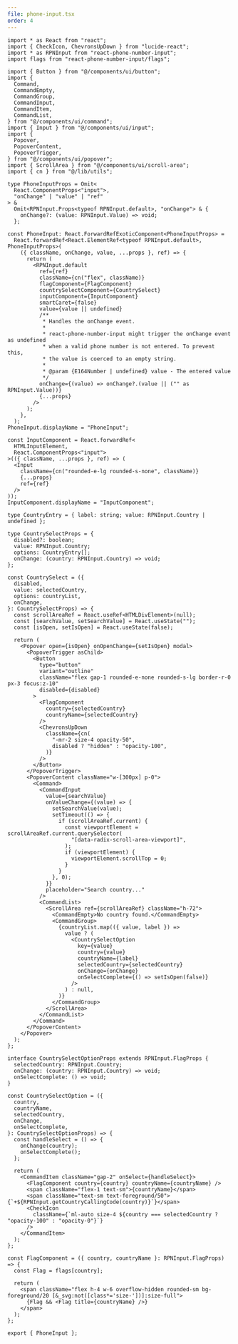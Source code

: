 ```yaml
---
file: phone-input.tsx
order: 4
---
```


```tsx
import * as React from "react";
import { CheckIcon, ChevronsUpDown } from "lucide-react";
import * as RPNInput from "react-phone-number-input";
import flags from "react-phone-number-input/flags";

import { Button } from "@/components/ui/button";
import {
  Command,
  CommandEmpty,
  CommandGroup,
  CommandInput,
  CommandItem,
  CommandList,
} from "@/components/ui/command";
import { Input } from "@/components/ui/input";
import {
  Popover,
  PopoverContent,
  PopoverTrigger,
} from "@/components/ui/popover";
import { ScrollArea } from "@/components/ui/scroll-area";
import { cn } from "@/lib/utils";

type PhoneInputProps = Omit<
  React.ComponentProps<"input">,
  "onChange" | "value" | "ref"
> &
  Omit<RPNInput.Props<typeof RPNInput.default>, "onChange"> & {
    onChange?: (value: RPNInput.Value) => void;
  };

const PhoneInput: React.ForwardRefExoticComponent<PhoneInputProps> =
  React.forwardRef<React.ElementRef<typeof RPNInput.default>, PhoneInputProps>(
    ({ className, onChange, value, ...props }, ref) => {
      return (
        <RPNInput.default
          ref={ref}
          className={cn("flex", className)}
          flagComponent={FlagComponent}
          countrySelectComponent={CountrySelect}
          inputComponent={InputComponent}
          smartCaret={false}
          value={value || undefined}
          /**
           * Handles the onChange event.
           *
           * react-phone-number-input might trigger the onChange event as undefined
           * when a valid phone number is not entered. To prevent this,
           * the value is coerced to an empty string.
           *
           * @param {E164Number | undefined} value - The entered value
           */
          onChange={(value) => onChange?.(value || ("" as RPNInput.Value))}
          {...props}
        />
      );
    },
  );
PhoneInput.displayName = "PhoneInput";

const InputComponent = React.forwardRef<
  HTMLInputElement,
  React.ComponentProps<"input">
>(({ className, ...props }, ref) => (
  <Input
    className={cn("rounded-e-lg rounded-s-none", className)}
    {...props}
    ref={ref}
  />
));
InputComponent.displayName = "InputComponent";

type CountryEntry = { label: string; value: RPNInput.Country | undefined };

type CountrySelectProps = {
  disabled?: boolean;
  value: RPNInput.Country;
  options: CountryEntry[];
  onChange: (country: RPNInput.Country) => void;
};

const CountrySelect = ({
  disabled,
  value: selectedCountry,
  options: countryList,
  onChange,
}: CountrySelectProps) => {
  const scrollAreaRef = React.useRef<HTMLDivElement>(null);
  const [searchValue, setSearchValue] = React.useState("");
  const [isOpen, setIsOpen] = React.useState(false);

  return (
    <Popover open={isOpen} onOpenChange={setIsOpen} modal>
      <PopoverTrigger asChild>
        <Button
          type="button"
          variant="outline"
          className="flex gap-1 rounded-e-none rounded-s-lg border-r-0 px-3 focus:z-10"
          disabled={disabled}
        >
          <FlagComponent
            country={selectedCountry}
            countryName={selectedCountry}
          />
          <ChevronsUpDown
            className={cn(
              "-mr-2 size-4 opacity-50",
              disabled ? "hidden" : "opacity-100",
            )}
          />
        </Button>
      </PopoverTrigger>
      <PopoverContent className="w-[300px] p-0">
        <Command>
          <CommandInput
            value={searchValue}
            onValueChange={(value) => {
              setSearchValue(value);
              setTimeout(() => {
                if (scrollAreaRef.current) {
                  const viewportElement = scrollAreaRef.current.querySelector(
                    "[data-radix-scroll-area-viewport]",
                  );
                  if (viewportElement) {
                    viewportElement.scrollTop = 0;
                  }
                }
              }, 0);
            }}
            placeholder="Search country..."
          />
          <CommandList>
            <ScrollArea ref={scrollAreaRef} className="h-72">
              <CommandEmpty>No country found.</CommandEmpty>
              <CommandGroup>
                {countryList.map(({ value, label }) =>
                  value ? (
                    <CountrySelectOption
                      key={value}
                      country={value}
                      countryName={label}
                      selectedCountry={selectedCountry}
                      onChange={onChange}
                      onSelectComplete={() => setIsOpen(false)}
                    />
                  ) : null,
                )}
              </CommandGroup>
            </ScrollArea>
          </CommandList>
        </Command>
      </PopoverContent>
    </Popover>
  );
};

interface CountrySelectOptionProps extends RPNInput.FlagProps {
  selectedCountry: RPNInput.Country;
  onChange: (country: RPNInput.Country) => void;
  onSelectComplete: () => void;
}

const CountrySelectOption = ({
  country,
  countryName,
  selectedCountry,
  onChange,
  onSelectComplete,
}: CountrySelectOptionProps) => {
  const handleSelect = () => {
    onChange(country);
    onSelectComplete();
  };

  return (
    <CommandItem className="gap-2" onSelect={handleSelect}>
      <FlagComponent country={country} countryName={countryName} />
      <span className="flex-1 text-sm">{countryName}</span>
      <span className="text-sm text-foreground/50">{`+${RPNInput.getCountryCallingCode(country)}`}</span>
      <CheckIcon
        className={`ml-auto size-4 ${country === selectedCountry ? "opacity-100" : "opacity-0"}`}
      />
    </CommandItem>
  );
};

const FlagComponent = ({ country, countryName }: RPNInput.FlagProps) => {
  const Flag = flags[country];

  return (
    <span className="flex h-4 w-6 overflow-hidden rounded-sm bg-foreground/20 [&_svg:not([class*='size-'])]:size-full">
      {Flag && <Flag title={countryName} />}
    </span>
  );
};

export { PhoneInput };
```
